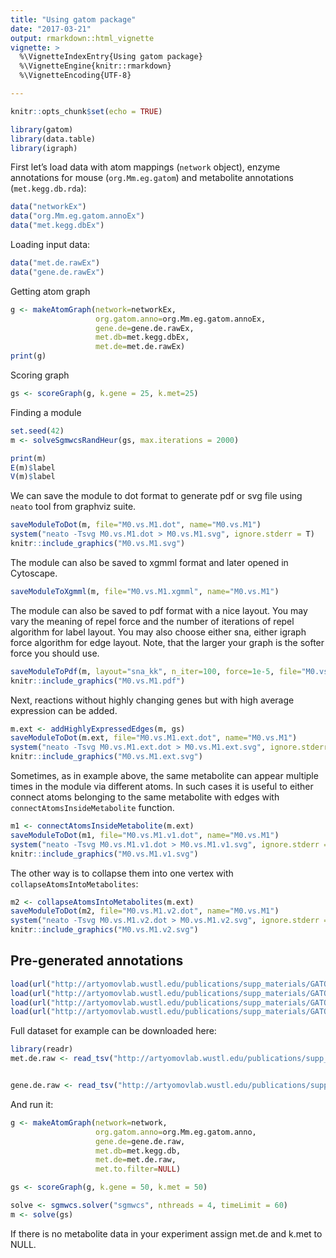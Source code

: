 ```yaml
---
title: "Using gatom package"
date: "2017-03-21"
output: rmarkdown::html_vignette
vignette: >
  %\VignetteIndexEntry{Using gatom package}
  %\VignetteEngine{knitr::rmarkdown}
  %\VignetteEncoding{UTF-8}

---
```


```r
knitr::opts_chunk$set(echo = TRUE)
```


```r
library(gatom)
library(data.table)
library(igraph)
```

First let's load data with atom mappings (`network` object),
enzyme annotations for mouse (`org.Mm.eg.gatom`)
and metabolite annotations (`met.kegg.db.rda`):

```r
data("networkEx")
data("org.Mm.eg.gatom.annoEx")
data("met.kegg.dbEx")
```


Loading input data:

```r
data("met.de.rawEx")
data("gene.de.rawEx")

```

Getting atom graph

```r
g <- makeAtomGraph(network=networkEx, 
                   org.gatom.anno=org.Mm.eg.gatom.annoEx, 
                   gene.de=gene.de.rawEx,
                   met.db=met.kegg.dbEx, 
                   met.de=met.de.rawEx)
print(g)
```

Scoring graph

```r
gs <- scoreGraph(g, k.gene = 25, k.met=25)
```

Finding a module

```r
set.seed(42)
m <- solveSgmwcsRandHeur(gs, max.iterations = 2000)
```

```r
print(m)
E(m)$label
V(m)$label
```

We can save the module to dot format to generate pdf or svg file using `neato`
tool from graphviz suite.

```r
saveModuleToDot(m, file="M0.vs.M1.dot", name="M0.vs.M1")
system("neato -Tsvg M0.vs.M1.dot > M0.vs.M1.svg", ignore.stderr = T)
knitr::include_graphics("M0.vs.M1.svg")
```

The module can also be saved to xgmml format and later opened in Cytoscape.

```r
saveModuleToXgmml(m, file="M0.vs.M1.xgmml", name="M0.vs.M1")
```

The module can also be saved to pdf format with a nice layout.
You may vary the meaning of repel force and the number of iterations of repel algorithm for label layout.
You may also choose either sna, either igraph force algorithm for edge layout.
Note, that the larger your graph is the softer force you should use. 

```r
saveModuleToPdf(m, layout="sna_kk", n_iter=100, force=1e-5, file="M0.vs.M1.pdf", name="M0.vs.M1")
knitr::include_graphics("M0.vs.M1.pdf")
```

Next, reactions without highly changing genes but with high average 
expression can be added.

```r
m.ext <- addHighlyExpressedEdges(m, gs)
saveModuleToDot(m.ext, file="M0.vs.M1.ext.dot", name="M0.vs.M1")
system("neato -Tsvg M0.vs.M1.ext.dot > M0.vs.M1.ext.svg", ignore.stderr = T)
knitr::include_graphics("M0.vs.M1.ext.svg")
```


Sometimes, as in example above, the same metabolite can appear multiple 
times in the module via different atoms. In such cases it is useful
to either connect atoms belonging to the same metabolite with edges
with `connectAtomsInsideMetabolite` function.

```r
m1 <- connectAtomsInsideMetabolite(m.ext)
saveModuleToDot(m1, file="M0.vs.M1.v1.dot", name="M0.vs.M1")
system("neato -Tsvg M0.vs.M1.v1.dot > M0.vs.M1.v1.svg", ignore.stderr = T)
knitr::include_graphics("M0.vs.M1.v1.svg")
```

The other way is to collapse them into one vertex with `collapseAtomsIntoMetabolites`:

```r
m2 <- collapseAtomsIntoMetabolites(m.ext)
saveModuleToDot(m2, file="M0.vs.M1.v2.dot", name="M0.vs.M1")
system("neato -Tsvg M0.vs.M1.v2.dot > M0.vs.M1.v2.svg", ignore.stderr = T)
knitr::include_graphics("M0.vs.M1.v2.svg")
```

## Pre-generated annotations


```r
load(url("http://artyomovlab.wustl.edu/publications/supp_materials/GATOM/network.rda"))
load(url("http://artyomovlab.wustl.edu/publications/supp_materials/GATOM/org.Mm.eg.gatom.anno.rda"))
load(url("http://artyomovlab.wustl.edu/publications/supp_materials/GATOM/org.Hs.eg.gatom.anno.rda"))
load(url("http://artyomovlab.wustl.edu/publications/supp_materials/GATOM/met.kegg.db.rda"))
```

Full dataset for example can be downloaded here:

```r
library(readr)
met.de.raw <- read_tsv("http://artyomovlab.wustl.edu/publications/supp_materials/GAM/Ctrl.vs.MandLPSandIFNg.met.de.tsv.gz")


gene.de.raw <- read_tsv("http://artyomovlab.wustl.edu/publications/supp_materials/GAM/Ctrl.vs.MandLPSandIFNg.gene.de.tsv.gz")

```

And run it:

```r
g <- makeAtomGraph(network=network, 
                   org.gatom.anno=org.Mm.eg.gatom.anno, 
                   gene.de=gene.de.raw,
                   met.db=met.kegg.db, 
                   met.de=met.de.raw,
                   met.to.filter=NULL)

gs <- scoreGraph(g, k.gene = 50, k.met = 50)

solve <- sgmwcs.solver("sgmwcs", nthreads = 4, timeLimit = 60) 
m <- solve(gs)
```

If there is no metabolite data in your experiment assign met.de and k.met to NULL.
